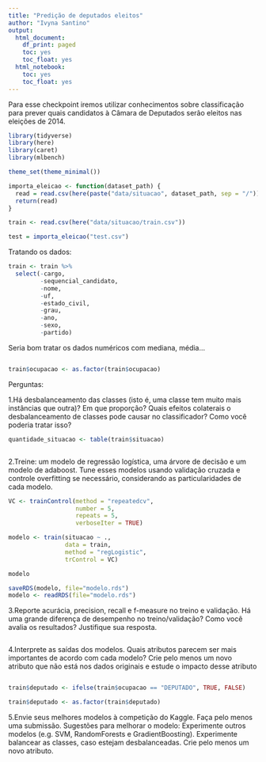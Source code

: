 ```yaml
---
title: "Predição de deputados eleitos"
author: "Ivyna Santino"
output:
  html_document:
    df_print: paged
    toc: yes
    toc_float: yes
  html_notebook:
    toc: yes
    toc_float: yes
---
```


Para esse checkpoint iremos utilizar conhecimentos sobre classificação para prever quais candidatos à Câmara de Deputados serão eleitos nas eleições de 2014. 

```r
library(tidyverse)
library(here)
library(caret)
library(mlbench)

theme_set(theme_minimal())
```

```r
importa_eleicao <- function(dataset_path) {
  read = read.csv(here(paste("data/situacao", dataset_path, sep = "/")))
  return(read)
}

```


```r
train <- read.csv(here("data/situacao/train.csv"))
```

```r
test = importa_eleicao("test.csv")
```

Tratando os dados:

```r
train <- train %>% 
  select(-cargo,
         -sequencial_candidato,
         -nome,
         -uf,
         -estado_civil,
         -grau,
         -ano,
         -sexo,
         -partido)
```

Seria bom tratar os dados numéricos com mediana, média...

```r

```


```r
train$ocupacao <- as.factor(train$ocupacao)
```

Perguntas:

1.Há desbalanceamento das classes (isto é, uma classe tem muito mais instâncias que outra)? 
  Em que proporção? 
  Quais efeitos colaterais o desbalanceamento de classes pode causar no classificador? 
  Como você poderia tratar isso?


```r
quantidade_situacao <- table(train$situacao)
```


```r

```


2.Treine: um modelo de regressão logística, uma árvore de decisão e um modelo de adaboost. 
  Tune esses modelos usando validação cruzada e controle overfitting se necessário, considerando as particularidades de cada modelo.  


```r
VC <- trainControl(method = "repeatedcv",
                   number = 5,
                   repeats = 5,
                   verboseIter = TRUE)

modelo <- train(situacao ~ .,
                data = train,
                method = "regLogistic",
                trControl = VC)
```


```r
modelo

saveRDS(modelo, file="modelo.rds")
modelo <- readRDS(file="modelo.rds")
```


3.Reporte acurácia, precision, recall e f-measure no treino e validação. 
  Há uma grande diferença de desempenho no treino/validação? 
  Como você avalia os resultados? Justifique sua resposta.


```r

```

4.Interprete as saídas dos modelos. 
  Quais atributos parecem ser mais importantes de acordo com cada modelo? 
  Crie pelo menos um novo atributo que não está nos dados originais e estude o impacto desse atributo
  
```r

```

```r
train$deputado <- ifelse(train$ocupacao == "DEPUTADO", TRUE, FALSE)

train$deputado <- as.factor(train$deputado)

```


5.Envie seus melhores modelos à competição do Kaggle. 
  Faça pelo menos uma submissão. 
  Sugestões para melhorar o modelo: 
    Experimente outros modelos (e.g. SVM, RandomForests e GradientBoosting).
    Experimente balancear as classes,  caso estejam desbalanceadas.
    Crie pelo menos um novo atributo.

```r

```









